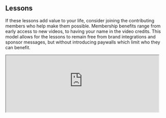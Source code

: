 <Section dark={true}>
  <HomepageFeaturedContent title="Lessons about creativity and discovery in math.">
    <HomepageFeaturedItem lesson="fourier-series" caption="Learn how this animation relates to the physics of heat.">
      <HomepageFeaturedVideo src="/featured-content/fourier-pi.mp4" />
    </HomepageFeaturedItem>
    <HomepageFeaturedItem lesson="neural-networks" caption="Learn how neural networks work.">
      <Interactive filename="lessons/2017/neural-networks/neural-network-interactive/index" />
    </HomepageFeaturedItem>
    <HomepageFeaturedItem lesson="clacks" caption="Learn how sliding blocks compute an unexpected constant.">
      <HomepageFeaturedVideo src="/featured-content/clacks.mp4" />
    </HomepageFeaturedItem>
    <HomepageFeaturedItem lesson="inscribed-rectangle-problem" caption="Learn how topology is used to solve problems.">
      <HomepageFeaturedVideo src="/featured-content/sudanese-band-loop.mp4" />
    </HomepageFeaturedItem>
  </HomepageFeaturedContent>
</Section>
<Section>

# Lessons

<LessonGallery show="topic" />

</Section>
<Section>

<Portrait image="images/home/patreon-logo.svg" />

If these lessons add value to your life, consider joining the contributing members who help make them possible.
Membership benefits range from early access to new videos, to having your name in the video credits.
This model allows for the lessons to remain free from brand integrations and sponsor messages, but without introducing paywalls which limit who they can benefit.

<Center>
  <Clickable
    link="https://www.patreon.com/3blue1brown"
    icon="fab fa-patreon"
    text="Memberships"
    design="rounded"
  />

  <Clickable
    link="https://store.dftba.com/collections/3blue1brown"
    icon="fas fa-store"
    text="Store"
    design="rounded"
  />
</Center>

</Section>
<Section>

<iframe src="https://3blue1brown.substack.com/embed" width="480" height="180" />

</Section>
<Section>

# The 3b1b Podcast

<PodcastLinks />

</Section>